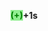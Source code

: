 <noinclude>{{幽默}}</noinclude><span style="font-weight: bold;"><span style="color: green; background-color: lightgreen;">(+)</span>+1s</span><noinclude>
{{Documentation}}
</noinclude>